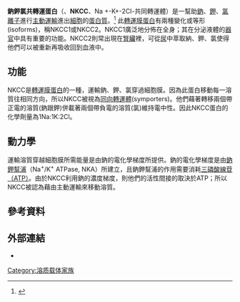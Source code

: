 {{protein
| Name = solute carrier family 12 (sodium/potassium/chloride transporters), member 1
| caption = 
| image = 
| width = 
| HGNCid = 10910
| Symbol = SLC12A2
| AltSymbols = 
| EntrezGene = 6557
| OMIM = 600839
| RefSeq = NM_000338
| UniProt = Q13621
| PDB = 
| ECnumber = 
| Chromosome = 15
| Arm = q
| Band = 15
| LocusSupplementaryData = -q21
}}
{{protein
| Name = solute carrier family 12 (sodium/potassium/chloride transporters), member 2
| caption = 
| image = 
| width = 
| HGNCid = 10911
| Symbol = SLC12A1
| AltSymbols = 
| EntrezGene = 6558
| OMIM = 600840
| RefSeq = NM_001046
| UniProt = P55011
| PDB = 
| ECnumber = 
| Chromosome = 5
| Arm = q
| Band = 23.3
| LocusSupplementaryData = 
}}

'''鈉鉀氯共轉運蛋白'''（{{lang-en|Na<sup>+</sup>-K<sup>+</sup>-2Cl<sup>-</sup> cotransporter}}、'''NKCC'''、Na +-K+-2Cl-共同轉運體）是一幫助[[鈉|鈉]]、[[鉀|鉀]]、[[氯|氯]][[離子|離子]]進行[[主動運輸|主動運輸]]進出[[細胞|細胞]]的[[蛋白質|蛋白質]]。<ref name="pmid7943281">{{cite journal |author=Haas M |title=The Na-K-Cl cotransporters |journal=The American journal of physiology |volume=267 |issue=4 Pt 1 |pages=C869–85 |pmid=7943281 |doi= |url=http://ajpcell.physiology.org/cgi/pmidlookup?view=reprint&pmid=7943281 |date=October 1994 |access-date=2010-03-11 |archive-date=2019-07-01 |archive-url=https://web.archive.org/web/20190701112032/https://www.physiology.org/doi/abs/10.1152/ajpcell.1994.267.4.C869?view=reprint&pmid=7943281& |dead-url=no }}</ref> 此[[轉運膜蛋白|轉運膜蛋白]]有兩種變化或等形(isoforms)，稱NKCC1或NKCC2。NKCC1廣泛地分佈在全身；其在分泌液體的[[器官|器官]]中具有重要的功能。NKCC2則常出現在[[腎臟|腎臟]]裡，可從[[尿|尿]]中萃取納、鉀、氯使得他們可以被重新再吸收回到血液中。

==功能 ==
NKCC是[[轉運膜蛋白|轉運膜蛋白]]的一種，運輸鈉、鉀、氯穿過細胞膜。因為此蛋白移動每一溶質往相同方向，所以NKCC被視為[[同向轉運體|同向轉運體]](symporters)。他們藉著轉移兩個帶正電的溶質(鈉跟鉀)併載著兩個帶負電的溶質(氯)維持電中性。因此NKCC蛋白的化學劑量為1Na:1K:2Cl。

== 動力學 ==
運輸溶質穿越細胞膜所需能量是由鈉的電化學梯度所提供。鈉的電化學梯度是由[[鈉鉀幫浦|鈉鉀幫浦]]（Na<sup>+</sup>/K<sup>+</sup> ATPase, NKA）所建立，且鈉鉀幫浦的作用需要消耗[[三磷酸腺苷|三磷酸線苷（ATP）]]。由於NKCC利用鈉的濃度梯度，則他們的活性間接的取決於ATP；所以NKCC被認為藉由主動運輸來移動溶質。

== 參考資料==
{{Reflist|1}}

==外部連結==
* {{MeshName|Sodium-Potassium-Chloride+Symporters}}

{{利尿药}}
{{membrane-protein-stub}}

[[Category:溶质载体家族|Category:溶质载体家族]]